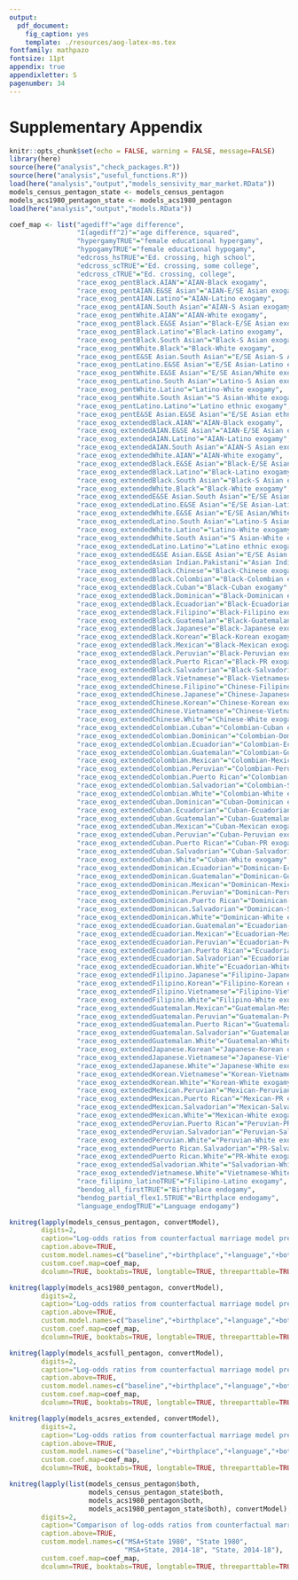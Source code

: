 ```yaml
---
output:
  pdf_document:
    fig_caption: yes
    template: ./resources/aog-latex-ms.tex
fontfamily: mathpazo
fontsize: 11pt
appendix: true
appendixletter: S
pagenumber: 34
---
```


# Supplementary Appendix

```r
knitr::opts_chunk$set(echo = FALSE, warning = FALSE, message=FALSE)
library(here)
source(here("analysis","check_packages.R"))
source(here("analysis","useful_functions.R"))
load(here("analysis","output","models_sensivity_mar_market.RData"))
models_census_pentagon_state <- models_census_pentagon
models_acs1980_pentagon_state <- models_acs1980_pentagon
load(here("analysis","output","models.RData"))
```


```r
coef_map <- list("agediff"="age difference",
                 "I(agediff^2)"="age difference, squared",
                 "hypergamyTRUE"="female educational hypergamy",
                 "hypogamyTRUE"="female educational hypogamy",
                 "edcross_hsTRUE"="Ed. crossing, high school",
                 "edcross_scTRUE"="Ed. crossing, some college",
                 "edcross_cTRUE"="Ed. crossing, college",
                 "race_exog_pentBlack.AIAN"="AIAN-Black exogamy",
                 "race_exog_pentAIAN.E&SE Asian"="AIAN-E/SE Asian exogamy",
                 "race_exog_pentAIAN.Latino"="AIAN-Latino exogamy",
                 "race_exog_pentAIAN.South Asian"="AIAN-S Asian exogamy",
                 "race_exog_pentWhite.AIAN"="AIAN-White exogamy",
                 "race_exog_pentBlack.E&SE Asian"="Black-E/SE Asian exogamy",
                 "race_exog_pentBlack.Latino"="Black-Latino exogamy",
                 "race_exog_pentBlack.South Asian"="Black-S Asian exogamy",
                 "race_exog_pentWhite.Black"="Black-White exogamy",
                 "race_exog_pentE&SE Asian.South Asian"="E/SE Asian-S Asian exogamy",
                 "race_exog_pentLatino.E&SE Asian"="E/SE Asian-Latino exogamy",
                 "race_exog_pentWhite.E&SE Asian"="E/SE Asian/White exogamy",
                 "race_exog_pentLatino.South Asian"="Latino-S Asian exogamy",
                 "race_exog_pentWhite.Latino"="Latino-White exogamy",
                 "race_exog_pentWhite.South Asian"="S Asian-White exogamy",
                 "race_exog_pentLatino.Latino"="Latino ethnic exogamy",
                 "race_exog_pentE&SE Asian.E&SE Asian"="E/SE Asian ethnic exogamy",
                 "race_exog_extendedBlack.AIAN"="AIAN-Black exogamy",
                 "race_exog_extendedAIAN.E&SE Asian"="AIAN-E/SE Asian exogamy",
                 "race_exog_extendedAIAN.Latino"="AIAN-Latino exogamy",
                 "race_exog_extendedAIAN.South Asian"="AIAN-S Asian exogamy",
                 "race_exog_extendedWhite.AIAN"="AIAN-White exogamy",
                 "race_exog_extendedBlack.E&SE Asian"="Black-E/SE Asian exogamy",
                 "race_exog_extendedBlack.Latino"="Black-Latino exogamy",
                 "race_exog_extendedBlack.South Asian"="Black-S Asian exogamy",
                 "race_exog_extendedWhite.Black"="Black-White exogamy",
                 "race_exog_extendedE&SE Asian.South Asian"="E/SE Asian-S Asian exogamy",
                 "race_exog_extendedLatino.E&SE Asian"="E/SE Asian-Latino exogamy",
                 "race_exog_extendedWhite.E&SE Asian"="E/SE Asian/White exogamy",
                 "race_exog_extendedLatino.South Asian"="Latino-S Asian exogamy",
                 "race_exog_extendedWhite.Latino"="Latino-White exogamy",
                 "race_exog_extendedWhite.South Asian"="S Asian-White exogamy",
                 "race_exog_extendedLatino.Latino"="Latino ethnic exogamy",
                 "race_exog_extendedE&SE Asian.E&SE Asian"="E/SE Asian ethnic exogamy",
                 "race_exog_extendedAsian Indian.Pakistani"="Asian Indian-Pakistani exogamy",
                 "race_exog_extendedBlack.Chinese"="Black-Chinese exogamy",
                 "race_exog_extendedBlack.Colombian"="Black-Colombian exogamy",
                 "race_exog_extendedBlack.Cuban"="Black-Cuban exogamy",
                 "race_exog_extendedBlack.Dominican"="Black-Dominican exogamy",
                 "race_exog_extendedBlack.Ecuadorian"="Black-Ecuadorian exogamy",
                 "race_exog_extendedBlack.Filipino"="Black-Filipino exogamy",
                 "race_exog_extendedBlack.Guatemalan"="Black-Guatemalan exogamy",
                 "race_exog_extendedBlack.Japanese"="Black-Japanese exogamy",
                 "race_exog_extendedBlack.Korean"="Black-Korean exogamy",
                 "race_exog_extendedBlack.Mexican"="Black-Mexican exogamy",
                 "race_exog_extendedBlack.Peruvian"="Black-Peruvian exogamy",
                 "race_exog_extendedBlack.Puerto Rican"="Black-PR exogamy",
                 "race_exog_extendedBlack.Salvadorian"="Black-Salvadorian exogamy",
                 "race_exog_extendedBlack.Vietnamese"="Black-Vietnamese exogamy",
                 "race_exog_extendedChinese.Filipino"="Chinese-Filipino exogamy",
                 "race_exog_extendedChinese.Japanese"="Chinese-Japanese exogamy",
                 "race_exog_extendedChinese.Korean"="Chinese-Korean exogamy",
                 "race_exog_extendedChinese.Vietnamese"="Chinese-Vietnamese exogamy",
                 "race_exog_extendedChinese.White"="Chinese-White exogamy",
                 "race_exog_extendedColombian.Cuban"="Colombian-Cuban exogamy",
                 "race_exog_extendedColombian.Dominican"="Colombian-Dominican exogamy",
                 "race_exog_extendedColombian.Ecuadorian"="Colombian-Ecuadorian exogamy",
                 "race_exog_extendedColombian.Guatemalan"="Colombian-Guatemalan exogamy",
                 "race_exog_extendedColombian.Mexican"="Colombian-Mexican exogamy",
                 "race_exog_extendedColombian.Peruvian"="Colombian-Peruvian exogamy",
                 "race_exog_extendedColombian.Puerto Rican"="Colombian-PR exogamy",
                 "race_exog_extendedColombian.Salvadorian"="Colombian-Salvadorian exogamy",
                 "race_exog_extendedColombian.White"="Colombian-White exogamy",
                 "race_exog_extendedCuban.Dominican"="Cuban-Dominican exogamy",
                 "race_exog_extendedCuban.Ecuadorian"="Cuban-Ecuadorian exogamy",
                 "race_exog_extendedCuban.Guatemalan"="Cuban-Guatemalan exogamy",
                 "race_exog_extendedCuban.Mexican"="Cuban-Mexican exogamy",
                 "race_exog_extendedCuban.Peruvian"="Cuban-Peruvian exogamy",
                 "race_exog_extendedCuban.Puerto Rican"="Cuban-PR exogamy",
                 "race_exog_extendedCuban.Salvadorian"="Cuban-Salvadorian exogamy",
                 "race_exog_extendedCuban.White"="Cuban-White exogamy",
                 "race_exog_extendedDominican.Ecuadorian"="Dominican-Ecuadorian exogamy",
                 "race_exog_extendedDominican.Guatemalan"="Dominican-Guatemalan exogamy",
                 "race_exog_extendedDominican.Mexican"="Dominican-Mexican exogamy",
                 "race_exog_extendedDominican.Peruvian"="Dominican-Peruvian exogamy",
                 "race_exog_extendedDominican.Puerto Rican"="Dominican-PR exogamy",
                 "race_exog_extendedDominican.Salvadorian"="Dominican-Salvadorian exogamy",
                 "race_exog_extendedDominican.White"="Dominican-White exogamy",
                 "race_exog_extendedEcuadorian.Guatemalan"="Ecuadorian-Guatemalan exogamy",
                 "race_exog_extendedEcuadorian.Mexican"="Ecuadorian-Mexican exogamy",
                 "race_exog_extendedEcuadorian.Peruvian"="Ecuadorian-Peruvian exogamy",
                 "race_exog_extendedEcuadorian.Puerto Rican"="Ecuadorian-PR exogamy",
                 "race_exog_extendedEcuadorian.Salvadorian"="Ecuadorian-Salvadorian exogamy",
                 "race_exog_extendedEcuadorian.White"="Ecuadorian-White exogamy",
                 "race_exog_extendedFilipino.Japanese"="Filipino-Japanese exogamy",
                 "race_exog_extendedFilipino.Korean"="Filipino-Korean exogamy",
                 "race_exog_extendedFilipino.Vietnamese"="Filipino-Vietnamese exogamy",
                 "race_exog_extendedFilipino.White"="Filipino-White exogamy",
                 "race_exog_extendedGuatemalan.Mexican"="Guatemalan-Mexican exogamy",
                 "race_exog_extendedGuatemalan.Peruvian"="Guatemalan-Peruvian exogamy",
                 "race_exog_extendedGuatemalan.Puerto Rican"="Guatemalan-PR exogamy",
                 "race_exog_extendedGuatemalan.Salvadorian"="Guatemalan-Salvadorian exogamy",
                 "race_exog_extendedGuatemalan.White"="Guatemalan-White exogamy",
                 "race_exog_extendedJapanese.Korean"="Japanese-Korean exogamy",
                 "race_exog_extendedJapanese.Vietnamese"="Japanese-Vietnamese exogamy",
                 "race_exog_extendedJapanese.White"="Japanese-White exogamy",
                 "race_exog_extendedKorean.Vietnamese"="Korean-Vietnamese exogamy",
                 "race_exog_extendedKorean.White"="Korean-White exogamy",
                 "race_exog_extendedMexican.Peruvian"="Mexican-Peruvian exogamy",
                 "race_exog_extendedMexican.Puerto Rican"="Mexican-PR exogamy",
                 "race_exog_extendedMexican.Salvadorian"="Mexican-Salvadorian exogamy",
                 "race_exog_extendedMexican.White"="Mexican-White exogamy",
                 "race_exog_extendedPeruvian.Puerto Rican"="Peruvian-PR exogamy",
                 "race_exog_extendedPeruvian.Salvadorian"="Peruvian-Salvadorian exogamy",
                 "race_exog_extendedPeruvian.White"="Peruvian-White exogamy",
                 "race_exog_extendedPuerto Rican.Salvadorian"="PR-Salvadorian exogamy",
                 "race_exog_extendedPuerto Rican.White"="PR-White exogamy",
                 "race_exog_extendedSalvadorian.White"="Salvadorian-White exogamy",
                 "race_exog_extendedVietnamese.White"="Vietnamese-White exogamy",
                 "race_filipino_latinoTRUE"="Filipino-Latino exogamy",
                 "bendog_all_firstTRUE"="Birthplace endogamy",
                 "bendog_partial_flex1.5TRUE"="Birthplace endogamy",
                 "language_endogTRUE"="Language endogamy")
```

```r
knitreg(lapply(models_census_pentagon, convertModel),
        digits=2,
        caption="Log-odds ratios from counterfactual marriage model predicting union formation on Census 1980 data using single ethnic exogamy term",
        caption.above=TRUE,
        custom.model.names=c("baseline","+birthplace","+language","+both"), 
        custom.coef.map=coef_map,
        dcolumn=TRUE, booktabs=TRUE, longtable=TRUE, threeparttable=TRUE)
```

```r
knitreg(lapply(models_acs1980_pentagon, convertModel),
        digits=2,
        caption="Log-odds ratios from counterfactual marriage model predicting union formation on ACS 2014-18 data using single ethnic exogamy term and limited to Asian and Latino ethnic groups available in 1980",
        caption.above=TRUE,
        custom.model.names=c("baseline","+birthplace","+language","+both"), 
        custom.coef.map=coef_map,
        dcolumn=TRUE, booktabs=TRUE, longtable=TRUE, threeparttable=TRUE)
```

```r
knitreg(lapply(models_acsfull_pentagon, convertModel),
        digits=2,
        caption="Log-odds ratios from counterfactual marriage model predicting union formation on ACS 2014-18 data using single ethnic exogamy term and all available Asian and Latino ethnic groups",
        caption.above=TRUE,
        custom.model.names=c("baseline","+birthplace","+language","+both"), 
        custom.coef.map=coef_map,
        dcolumn=TRUE, booktabs=TRUE, longtable=TRUE, threeparttable=TRUE)
```

```r
knitreg(lapply(models_acsres_extended, convertModel),
        digits=2,
        caption="Log-odds ratios from counterfactual marriage model predicting union formation on ACS 2014-18 data using ethnic-group specific terms and largest available Asian and Latino ethnic groups",
        caption.above=TRUE,
        custom.model.names=c("baseline","+birthplace","+language","+both"), 
        custom.coef.map=coef_map,
        dcolumn=TRUE, booktabs=TRUE, longtable=TRUE, threeparttable=TRUE)
```

```r
knitreg(lapply(list(models_census_pentagon$both, 
                    models_census_pentagon_state$both,
                    models_acs1980_pentagon$both, 
                    models_acs1980_pentagon_state$both), convertModel),
        digits=2,
        caption="Comparison of log-odds ratios from counterfactual marriage models predicting union formation on Census 1980 and ACS 2014-18 data using single ethnic exogamy term and limited to Asian and Latino ethnic groups available in 1980 under different specifications of the marriage market.",
        caption.above=TRUE,
        custom.model.names=c("MSA+State 1980", "State 1980",
                             "MSA+State, 2014-18", "State, 2014-18"), 
        custom.coef.map=coef_map,
        dcolumn=TRUE, booktabs=TRUE, longtable=TRUE, threeparttable=TRUE)
```